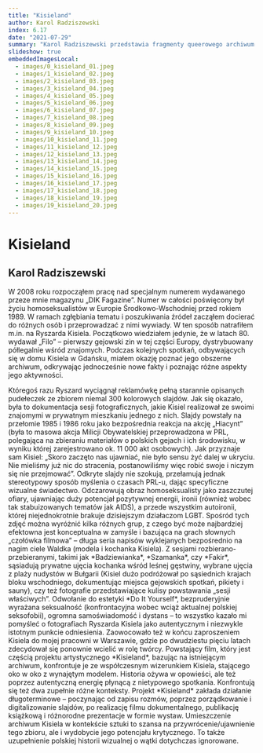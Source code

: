 ```yaml
---
title: "Kisieland"
author: Karol Radziszewski
index: 6.17
date: "2021-07-29"
summary: "Karol Radziszewski przedstawia fragmenty queerowego archiwum slajdów Ryszarda Kisiela oraz swoje działania związane z tym archiwum."
slideshow: true
embeddedImagesLocal:
  - images/0_kisieland_01.jpeg
  - images/1_kisieland_02.jpeg
  - images/2_kisieland_03.jpeg
  - images/3_kisieland_04.jpeg
  - images/4_kisieland_05.jpeg
  - images/5_kisieland_06.jpeg
  - images/6_kisieland_07.jpeg
  - images/7_kisieland_08.jpeg
  - images/8_kisieland_09.jpeg
  - images/9_kisieland_10.jpeg
  - images/10_kisieland_11.jpeg
  - images/11_kisieland_12.jpeg
  - images/12_kisieland_13.jpeg
  - images/13_kisieland_14.jpeg
  - images/14_kisieland_15.jpeg
  - images/15_kisieland_16.jpeg
  - images/16_kisieland_17.jpeg
  - images/17_kisieland_18.jpeg
  - images/18_kisieland_19.jpeg
  - images/19_kisieland_20.jpeg
---
```


<TitleSlide>

# Kisieland

## Karol Radziszewski

</TitleSlide>

<TextSlide>
  W 2008 roku rozpocząłem pracę nad specjalnym numerem wydawanego przeze mnie
  magazynu „DIK Fagazine”. Numer w całości poświęcony był życiu homoseksualistów
  w Europie Środkowo-Wschodniej przed rokiem 1989. W ramach zgłębiania tematu i
  poszukiwania źródeł zacząłem docierać do różnych osób i przeprowadzać z nimi
  wywiady. W ten sposób natrafiłem m.in. na Ryszarda Kisiela. Początkowo
  wiedziałem jedynie, że w latach 80. wydawał „Filo” – pierwszy gejowski zin w
  tej części Europy, dystrybuowany półlegalnie wśród znajomych. Podczas
  kolejnych spotkań, odbywających się w domu Kisiela w Gdańsku, miałem okazję
  poznać jego obszerne archiwum, odkrywając jednocześnie nowe fakty i poznając
  różne aspekty jego aktywności.
</TextSlide>

<FullscreenImageSlide
  image={props.localImages[0]}
  caption="Slajdy z archiwum Ryszarda Kisiela"
/>

<TextSlide>
  Któregoś razu Ryszard wyciągnął reklamówkę pełną starannie opisanych
  pudełeczek ze zbiorem niemal 300 kolorowych slajdów. Jak się okazało, była to
  dokumentacja sesji fotograficznych, jakie Kisiel realizował ze swoimi
  znajomymi w prywatnym mieszkaniu jednego z nich. Slajdy powstały na przełomie
  1985 i 1986 roku jako bezpośrednia reakcja na akcję „Hiacynt” (była to masowa
  akcja Milicji Obywatelskiej przeprowadzona w PRL, polegająca na zbieraniu
  materiałów o polskich gejach i ich środowisku, w wyniku której zarejestrowano
  ok. 11 000 akt osobowych). Jak przyznaje sam Kisiel: „Skoro zaczęto nas
  ujawniać, nie było sensu żyć dalej w ukryciu. Nie mieliśmy już nic do
  stracenia, postanowiliśmy więc robić swoje i niczym się nie przejmować”.
</TextSlide>

<ViewportImageSlide>
  <ViewportImage
    image={props.localImages[4]}
    caption="Slajdy z archiwum Ryszarda Kisiela"
  ></ViewportImage>
</ViewportImageSlide>

<ViewportImageSlide>
  <ViewportImage
    image={props.localImages[5]}
    caption="Slajdy z archiwum Ryszarda Kisiela"
  ></ViewportImage>
</ViewportImageSlide>

<TextSlide>
  Odkryte slajdy nie szokują, przełamują jednak stereotypowy sposób myślenia o
  czasach PRL-u, dając specyficzne wizualne świadectwo. Odczarowują obraz
  homoseksualisty jako zaszczutej ofiary, ujawniając duży potencjał pozytywnej
  energii, ironii (również wobec tak stabuizowanych tematów jak AIDS), a przede
  wszystkim autoironii, której niejednokrotnie brakuje dzisiejszym działaczom
  LGBT.
</TextSlide>

<CarouselSlide>
  <Carousel
    images={[
      props.localImages[6],
      props.localImages[7],
      props.localImages[8],
      props.localImages[9],
      props.localImages[10],
    ]}
    captions={[
      "Slajdy z archiwum Ryszarda Kisiela",
      "Slajdy z archiwum Ryszarda Kisiela",
      "Slajdy z archiwum Ryszarda Kisiela",
      "Slajdy z archiwum Ryszarda Kisiela",
      "Slajdy z archiwum Ryszarda Kisiela",
    ]}
  />
</CarouselSlide>

<TextSlide>
  Spośród tych zdjęć można wyróżnić kilka różnych grup, z czego być może
  najbardziej efektowna jest konceptualna w zamyśle i bazująca na grach słownych
  „czołówka filmowa” – długa seria napisów wyklejanych bezpośrednio na nagim
  ciele Waldka (modela i kochanka Kisiela). Z sesjami rozbierano-przebieranymi,
  takimi jak *Badziewianka*, *Szamanka*, czy *Fakir*, sąsiadują prywatne ujęcia
  kochanka wśród leśnej gęstwiny, wybrane ujęcia z plaży nudystów w Bułgarii
  (Kisiel dużo podróżował po sąsiednich krajach bloku wschodniego, dokumentując
  miejsca gejowskich spotkań, pikiety i sauny), czy też fotografie
  przedstawiające kulisy powstawania „sesji właściwych”.
</TextSlide>

<CarouselSlide>
  <Carousel
    images={[props.localImages[1], props.localImages[2], props.localImages[3]]}
    captions={[
      "Slajdy z archiwum Ryszarda Kisiela",
      "Slajdy z archiwum Ryszarda Kisiela",
      "Slajdy z archiwum Ryszarda Kisiela",
    ]}
  />
</CarouselSlide>

<TextSlide>
  Odwołanie do estetyki *Do It Yourself*, bezpruderyjnie wyrażana seksualność
  (konfrontacyjna wobec wciąż aktualnej polskiej seksofobii), ogromna
  samoświadomość i dystans – to wszystko kazało mi pomyśleć o fotografiach
  Ryszarda Kisiela jako autentycznym i niezwykle istotnym punkcie odniesienia.
  Zaowocowało też w końcu zaproszeniem Kisiela do mojej pracowni w Warszawie,
  gdzie po dwudziestu pięciu latach zdecydował się ponownie wcielić w rolę
  twórcy. Powstający film, który jest częścią projektu artystycznego
  *Kisieland*, bazując na istniejącym archiwum, konfrontuje je ze współczesnym
  wizerunkiem Kisiela, stającego oko w oko z wynajętym modelem. Historia ożywa w
  opowieści, ale też poprzez autentyczną energię płynącą z nietypowego
  spotkania. Konfrontują się też dwa zupełnie różne konteksty.
</TextSlide>

<SplitSlide rightSticky>
  <CenterImageSlide
    image={props.localImages[12]}
    caption="Karol Radziszewski, zdjęcia z planu filmu *Kisieland*"
  />
  <CenterImageSlide
    image={props.localImages[13]}
    caption="Karol Radziszewski, zdjęcia z planu filmu *Kisieland*"
  />
</SplitSlide>

<SplitSlide rightSticky>
  <CenterImageSlide
    image={props.localImages[11]}
    caption="Karol Radziszewski, zdjęcia z planu filmu *Kisieland*"
  />
  <CenterImageSlide
    image={props.localImages[18]}
    caption="Karol Radziszewski, zdjęcia z planu filmu *Kisieland*"
  />
</SplitSlide>

<TextSlide>
  Projekt *Kisieland* zakłada działanie długoterminowe – poczynając od zapisu
  rozmów, poprzez porządkowanie i digitalizowanie slajdów, po realizację filmu
  dokumentalnego, publikację książkową i różnorodne prezentacje w formie wystaw.
  Umieszczenie archiwum Kisiela w kontekście sztuki to szansa na
  przywrócenie/ujawnienie tego zbioru, ale i wydobycie jego potencjału
  krytycznego. To także uzupełnienie polskiej historii wizualnej o wątki
  dotychczas ignorowane.
</TextSlide>

<CarouselSlide>
  <Carousel
    images={[
      props.localImages[14],
      props.localImages[15],
      props.localImages[17],
      props.localImages[16],
      props.localImages[19],
    ]}
    captions={[
      "Karol Radziszewski, zdjęcia z planu filmu *Kisieland*",
      "Karol Radziszewski, zdjęcia z planu filmu *Kisieland*",
      "Karol Radziszewski, zdjęcia z planu filmu *Kisieland*",
      "Karol Radziszewski, zdjęcia z planu filmu *Kisieland*",
      "Karol Radziszewski, zdjęcia z planu filmu *Kisieland*",
    ]}
  />
</CarouselSlide>
